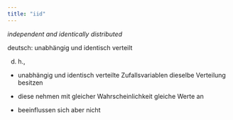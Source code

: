 ```yaml
---
title: "iid"
---
```


*independent and identically distributed*

deutsch: unabhängig und identisch verteilt

d. h.,

- unabhängig und identisch verteilte Zufallsvariablen dieselbe Verteilung besitzen

- diese nehmen mit gleicher Wahrscheinlichkeit gleiche Werte an

- beeinflussen sich aber nicht


